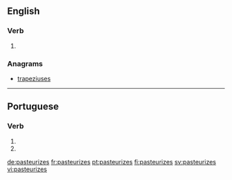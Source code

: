 ==English==

===Verb===
{{head|en|verb form}}

# {{en-third-person singular of|pasteurize}}

===Anagrams===
* [[trapeziuses#English|trapeziuses]]

----

==Portuguese==

===Verb===
{{pt-verb-form}}

# {{conjugation of|pasteurizar||2|s|pres|subj|lang=pt}}
# {{conjugation of|pasteurizar||2|s|negative|impr|lang=pt}}

[[de:pasteurizes]]
[[fr:pasteurizes]]
[[pt:pasteurizes]]
[[fi:pasteurizes]]
[[sv:pasteurizes]]
[[vi:pasteurizes]]
